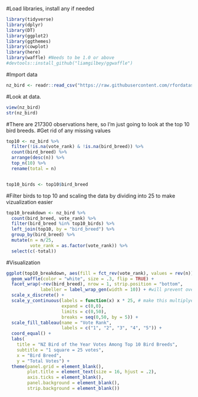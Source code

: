 #Load libraries, install any if needed

```r
library(tidyverse)
library(dplyr)
library(DT)
library(ggplot2)
library(ggthemes)
library(cowplot)
library(here)
library(waffle) #Needs to be 1.0 or above
#devtools::install_github("liamgilbey/ggwaffle")

```

#Import data 
```r
nz_bird <- readr::read_csv("https://raw.githubusercontent.com/rfordatascience/tidytuesday/master/data/2019/2019-11-19/nz_bird.csv")
```

#Look at data.  
```r
view(nz_bird)
str(nz_bird)

```

#There are 217300 observations here, so I'm just going to look at the top 10 bird breeds.
#Get rid of any missing values
```r
top10 <- nz_bird %>%
  filter(!is.na(vote_rank) & !is.na(bird_breed)) %>%
  count(bird_breed) %>%
  arrange(desc(n)) %>%
  top_n(10) %>%
  rename(total = n)


top10_birds <- top10$bird_breed

```
#Filter birds to top 10 and scaling the data by dividing into 25 to make vizualization easier

```r
top10_breakdown <- nz_bird %>%
  count(bird_breed, vote_rank) %>%
  filter(bird_breed %in% top10_birds) %>%
  left_join(top10, by = "bird_breed") %>%
  group_by(bird_breed) %>%
  mutate(n = n/25,
         vote_rank = as.factor(vote_rank)) %>%
  select(c(-total))

```


#Visualization 
```r
ggplot(top10_breakdown, aes(fill = fct_rev(vote_rank), values = rev(n))) +
  geom_waffle(color = "white", size = .3, flip = TRUE) +
  facet_wrap(~rev(bird_breed), nrow = 1, strip.position = "bottom",
             labeller = label_wrap_gen(width = 10)) + #will prevent overflow of labels
  scale_x_discrete() +
  scale_y_continuous(labels = function(x) x * 25, # make this multiplyer the same as n_rows
                     expand = c(0,0),
                     limits = c(0,50),
                     breaks = seq(0,50, by = 5)) +
  scale_fill_tableau(name = "Vote Rank",
                     labels = c("1", "2", "3", "4", "5")) +
  coord_equal() +
  labs(
    title = "NZ Bird of the Year Votes Among Top 10 Bird Breeds",
    subtitle = "1 square = 25 votes",
    x = "Bird Breed",
    y = "Total Votes") +
  theme(panel.grid = element_blank(),
        plot.title = element_text(size = 16, hjust = .2),
        axis.ticks = element_blank(),
        panel.background = element_blank(),
        strip.background = element_blank())


```


```r

```

